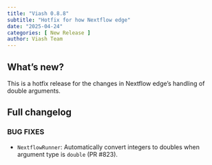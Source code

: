 ```yaml
---
title: "Viash 0.8.8"
subtitle: "Hotfix for how Nextflow edge"
date: "2025-04-24"
categories: [ New Release ]
author: Viash Team
---
```


## What's new?

This is a hotfix release for the changes in Nextflow edge's handling of double arguments.

## Full changelog

### BUG FIXES

* `NextflowRunner`: Automatically convert integers to doubles when argument type is `double` (PR #823).

